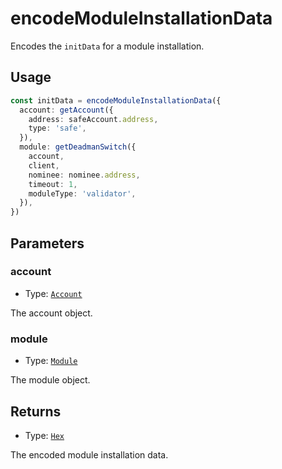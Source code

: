 # encodeModuleInstallationData

Encodes the `initData` for a module installation.

## Usage

```typescript copy
const initData = encodeModuleInstallationData({
  account: getAccount({
    address: safeAccount.address,
    type: 'safe',
  }),
  module: getDeadmanSwitch({
    account,
    client,
    nominee: nominee.address,
    timeout: 1,
    moduleType: 'validator',
  }),
})
```

## Parameters

### account

- Type: [`Account`](/module-sdk/glossary/types#account)

The account object.

### module

- Type: [`Module`](/module-sdk/glossary/types#module)

The module object.

## Returns

- Type: [`Hex`](https://viem.sh/docs/glossary/types#hex)

The encoded module installation data.
